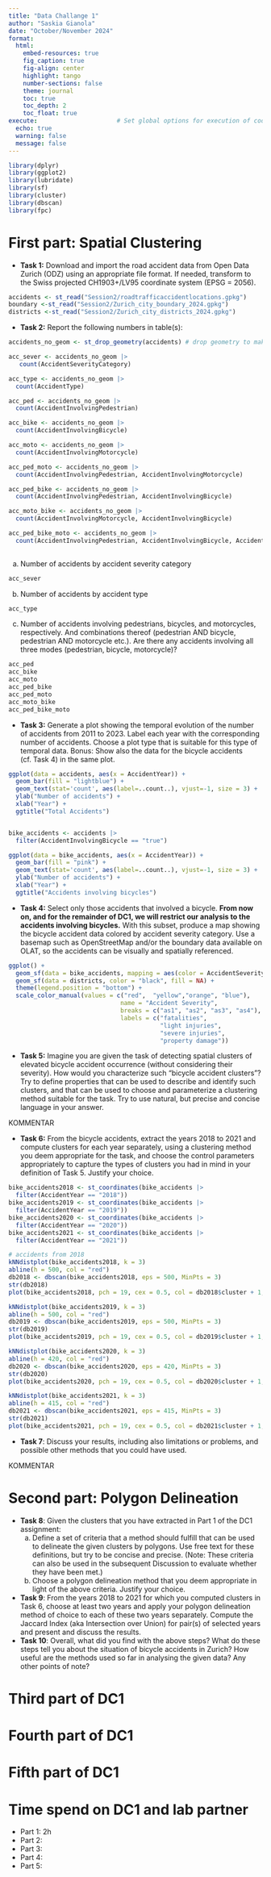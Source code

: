 ```yaml
---
title: "Data Challange 1"
author: "Saskia Gianola"
date: "October/November 2024"
format: 
  html:
    embed-resources: true
    fig_caption: true
    fig-align: center
    highlight: tango
    number-sections: false
    theme: journal
    toc: true
    toc_depth: 2
    toc_float: true
execute:                      # Set global options for execution of code blocks
  echo: true
  warning: false
  message: false
---
```

```r
library(dplyr)
library(ggplot2)
library(lubridate)
library(sf)
library(cluster)
library(dbscan)
library(fpc)
```

# First part: Spatial Clustering ####
* **Task 1:** Download and import the road accident data from Open Data Zurich (ODZ) using an appropriate file format. If needed, transform to the Swiss projected CH1903+/LV95 coordinate system (EPSG = 2056).

```r
accidents <- st_read("Session2/roadtrafficaccidentlocations.gpkg")
boundary <-st_read("Session2/Zurich_city_boundary_2024.gpkg")
districts <-st_read("Session2/Zurich_city_districts_2024.gpkg")
```

* **Task 2:** Report the following numbers in table(s):
  
```r
accidents_no_geom <- st_drop_geometry(accidents) # drop geometry to make code more efficient

acc_sever <- accidents_no_geom |> 
   count(AccidentSeverityCategory)

acc_type <- accidents_no_geom |> 
  count(AccidentType)

acc_ped <- accidents_no_geom |> 
  count(AccidentInvolvingPedestrian)

acc_bike <- accidents_no_geom |> 
  count(AccidentInvolvingBicycle)

acc_moto <- accidents_no_geom |> 
  count(AccidentInvolvingMotorcycle)

acc_ped_moto <- accidents_no_geom |> 
  count(AccidentInvolvingPedestrian, AccidentInvolvingMotorcycle)

acc_ped_bike <- accidents_no_geom |> 
  count(AccidentInvolvingPedestrian, AccidentInvolvingBicycle)

acc_moto_bike <- accidents_no_geom |> 
  count(AccidentInvolvingMotorcycle, AccidentInvolvingBicycle)

acc_ped_bike_moto <- accidents_no_geom |> 
  count(AccidentInvolvingPedestrian, AccidentInvolvingBicycle, AccidentInvolvingMotorcycle)
  
```
  a. Number of accidents by accident severity category
  
```r
acc_sever
```
  
  b. Number of accidents by accident type
  
```r
acc_type
```

  
  c. Number of accidents involving pedestrians, bicycles, and motorcycles, respectively. And combinations thereof (pedestrian AND bicycle, pedestrian AND motorcycle etc.). Are there any accidents involving all three modes (pedestrian, bicycle, motorcycle)?
  
```r
acc_ped
acc_bike
acc_moto
acc_ped_bike
acc_ped_moto
acc_moto_bike
acc_ped_bike_moto
```

  
* **Task 3:** Generate a plot showing the temporal evolution of the number of accidents from 2011 to 2023. Label each year with the corresponding number of accidents. Choose a plot type that is suitable for this type of temporal data. Bonus: Show also the data for the bicycle accidents (cf. Task 4) in the same plot.

```r
ggplot(data = accidents, aes(x = AccidentYear)) + 
  geom_bar(fill = "lightblue") +
  geom_text(stat='count', aes(label=..count..), vjust=-1, size = 3) +
  ylab("Number of accidents") +
  xlab("Year") +
  ggtitle("Total Accidents")


bike_accidents <- accidents |> 
  filter(AccidentInvolvingBicycle == "true")

ggplot(data = bike_accidents, aes(x = AccidentYear)) + 
  geom_bar(fill = "pink") +
  geom_text(stat='count', aes(label=..count..), vjust=-1, size = 3) +
  ylab("Number of accidents") +
  xlab("Year") +
  ggtitle("Accidents involving bicycles")
```

* **Task 4:** Select only those accidents that involved a bicycle. **From now on, and for the remainder of DC1, we will restrict our analysis to the accidents involving bicycles.** With this subset, produce a map showing the bicycle accident data colored by accident severity category. Use a basemap such as OpenStreetMap and/or the boundary data available on OLAT, so the accidents can be visually and spatially referenced.

```r
ggplot() +
  geom_sf(data = bike_accidents, mapping = aes(color = AccidentSeverityCategory)) +
  geom_sf(data = districts, color = "black", fill = NA) +
  theme(legend.position = "bottom") +
  scale_color_manual(values = c("red",  "yellow","orange", "blue"),
                               name = "Accident Severity",
                               breaks = c("as1", "as2", "as3", "as4"),
                               labels = c("fatalities", 
                                          "light injuries", 
                                          "severe injuries",
                                          "property damage"))

```



* **Task 5:** Imagine you are given the task of detecting spatial clusters of elevated bicycle accident occurrence (without considering their severity). How would you characterize such "bicycle accident clusters"? Try to define properties that can be used to describe and identify such clusters, and that can be used to choose and parameterize a clustering method suitable for the task. Try to use natural, but precise and concise language in your answer.

KOMMENTAR 



* **Task 6:** From the bicycle accidents, extract the years 2018 to 2021 and compute clusters for each year separately, using a clustering method you deem appropriate for the task, and choose the control parameters appropriately to capture the types of clusters you had in mind in your definition of Task 5. Justify your choice.

```r
bike_accidents2018 <- st_coordinates(bike_accidents |> 
  filter(AccidentYear == "2018"))
bike_accidents2019 <- st_coordinates(bike_accidents |> 
  filter(AccidentYear == "2019"))
bike_accidents2020 <- st_coordinates(bike_accidents |> 
  filter(AccidentYear == "2020"))
bike_accidents2021 <- st_coordinates(bike_accidents |> 
  filter(AccidentYear == "2021"))

# accidents from 2018
kNNdistplot(bike_accidents2018, k = 3)
abline(h = 500, col = "red")
db2018 <- dbscan(bike_accidents2018, eps = 500, MinPts = 3)
str(db2018)
plot(bike_accidents2018, pch = 19, cex = 0.5, col = db2018$cluster + 1, asp = 1, main = "Bike accidents 2018")

kNNdistplot(bike_accidents2019, k = 3)
abline(h = 500, col = "red")
db2019 <- dbscan(bike_accidents2019, eps = 500, MinPts = 3)
str(db2019)
plot(bike_accidents2019, pch = 19, cex = 0.5, col = db2019$cluster + 1, asp = 1, main = "Bike accidents 2019")

kNNdistplot(bike_accidents2020, k = 3)
abline(h = 420, col = "red")
db2020 <- dbscan(bike_accidents2020, eps = 420, MinPts = 3)
str(db2020)
plot(bike_accidents2020, pch = 19, cex = 0.5, col = db2020$cluster + 1, asp = 1, main = "Bike accidents 2020")

kNNdistplot(bike_accidents2021, k = 3)
abline(h = 415, col = "red")
db2021 <- dbscan(bike_accidents2021, eps = 415, MinPts = 3)
str(db2021)
plot(bike_accidents2021, pch = 19, cex = 0.5, col = db2021$cluster + 1, asp = 1, main = "Bike accidents 2021")
```


* **Task 7**: Discuss your results, including also limitations or problems, and possible other methods that you could have used.

KOMMENTAR

# Second part: Polygon Delineation ####
* **Task 8**: Given the clusters that you have extracted in Part 1 of the DC1 assignment:
  a. Define a set of criteria that a method should fulfill that can be used to delineate the given clusters by polygons. Use
  free text for these definitions, but try to be concise and precise. (Note: These criteria can also be used in the subsequent Discussion to evaluate whether they have been met.)
  b. Choose a polygon delineation method that you deem appropriate in light of the above
criteria. Justify your choice.
* **Task 9**: From the years 2018 to 2021 for which you computed clusters in Task 6, choose at least two years and apply your polygon delineation method of choice to each of these two years separately. Compute the Jaccard Index (aka Intersection over Union) for pair(s) of selected years and present and discuss the results.
* **Task 10**: Overall, what did you find with the above steps? What do these steps tell you about the situation of bicycle accidents in Zurich? How useful are the methods used so far in analysing the given data? Any other points of note?

# Third part of DC1 ####


# Fourth part of DC1 ####

# Fifth part of DC1 ####

# Time spend on DC1 and lab partner ####
* Part 1: 2h
* Part 2:
* Part 3:
* Part 4:
* Part 5:



